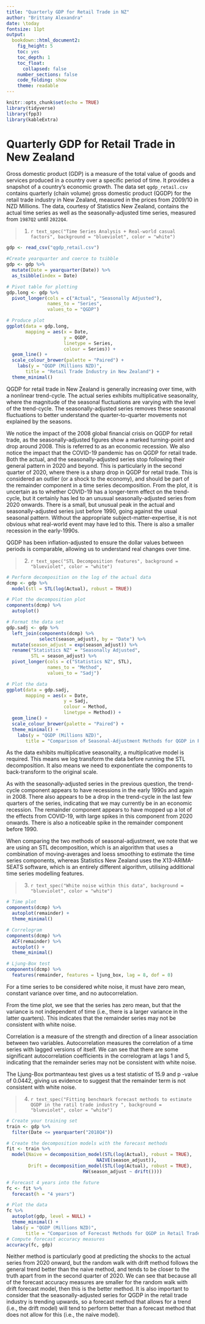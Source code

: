 ```yaml
---
title: "Quarterly GDP for Retail Trade in NZ"
author: "Brittany Alexandra"
date: \today
fontsize: 11pt
output:
  bookdown::html_document2:
    fig_height: 5
    toc: yes
    toc_depth: 1
    toc_float:
      collapsed: false
    number_sections: false
    code_folding: show
    theme: readable
---
```


```r
knitr::opts_chunk$set(echo = TRUE)
library(tidyverse)
library(fpp3)
library(kableExtra)
```

# Quarterly GDP for Retail Trade in New Zealand

Gross domestic product (GDP) is a measure of the total value of goods and services produced in a country over a specific period of time. It provides a snapshot of a country's economic growth. The data set `qgdp_retail.csv` contains quarterly (chain volume) gross domestic product (QGDP) for the retail trade industry in New Zealand, measured in the prices from 2009/10 in NZD Millions. The data, courtesy of Statistics New Zealand, contains the actual time series as well as the seasonally-adjusted time series, measured from `1987Q2` until `2022Q4`.

> 1.  `r text_spec("Time Series Analysis + Real-world casual factors", background = "blueviolet", color = "white")`

```r
gdp <- read_csv("qgdp_retail.csv")

#Create yearquarter and coerce to tsibble
gdp <- gdp %>%
  mutate(Date = yearquarter(Date)) %>%
  as_tsibble(index = Date)

# Pivot table for plotting
gdp.long <- gdp %>%
  pivot_longer(cols = c("Actual", "Seasonally Adjusted"),
               names_to = "Series",
               values_to = "QGDP")

# Produce plot
ggplot(data = gdp.long,
       mapping = aes(x = Date,
                     y = QGDP,
                     linetype = Series,
                     colour = Series)) + 
  geom_line() + 
  scale_colour_brewer(palette = "Paired") + 
    labs(y = "QGDP (Millions NZD)",
       title = "Retail Trade Industry in New Zealand") +
  theme_minimal()
```

QGDP for retail trade in New Zealand is generally increasing over time, with a nonlinear trend-cycle. The actual series exhibits multiplicative seasonality, where the magnitude of the seasonal fluctuations are varying with the level of the trend-cycle. The seasonally-adjusted series removes these seasonal fluctuations to better understand the quarter-to-quarter movements not explained by the seasons.

We notice the impact of the 2008 global financial crisis on QGDP for retail trade, as the seasonally-adjusted figures show a marked turning-point and drop around 2008. This is referred to as an economic recession. We also notice the impact that the COVID-19 pandemic has on QGDP for retail trade. Both the actual, and the seasonally-adjusted series stop following their general pattern in 2020 and beyond. This is particularly in the second quarter of 2020, where there is a sharp drop in QGDP for retail trade. This is considered an outlier (or a shock to the economy), and should be part of the remainder component in a time series decomposition. From the plot, it is uncertain as to whether COVID-19 has a longer-term effect on the trend-cycle, but it certainly has led to an unusual seasonally-adjusted series from 2020 onwards. There is a small, but unusual peak in the actual and seasonally-adjusted series just before 1990, going against the usual seasonal pattern. Without the appropriate subject-matter-expertise, it is not obvious what real-world event may have led to this. There is also a smaller recession in the early-1990s.

QGDP has been inflation-adjusted to ensure the dollar values between periods is comparable, allowing us to understand real changes over time.

> 2.  `r text_spec("STL Decomposition features", background = "blueviolet", color = "white")`

```r
# Perform decomposition on the log of the actual data
dcmp <- gdp %>%
  model(stl = STL(log(Actual), robust = TRUE))

# Plot the decomposition plot
components(dcmp) %>%
  autoplot()

# Format the data set
gdp.sadj <- gdp %>%
  left_join(components(dcmp) %>% 
            select(season_adjust), by = "Date") %>%
  mutate(season_adjust = exp(season_adjust)) %>%
  rename("Statistics NZ" = "Seasonally Adjusted",
         STL = season_adjust) %>%
  pivot_longer(cols = c("Statistics NZ", STL),
               names_to = "Method",
               values_to = "Sadj")

# Plot the data
ggplot(data = gdp.sadj,
       mapping = aes(x = Date,
                     y = Sadj,
                     colour = Method,
                     linetype = Method)) +
  geom_line() +
  scale_colour_brewer(palette = "Paired") + 
  theme_minimal() + 
    labs(y = "QGDP (Millions NZD)",
       title = "Comparison of Seasonal-Adjustment Methods for QGDP in Retail Trade")
```

As the data exhibits multiplicative seasonality, a multiplicative model is required. This means we log transform the data before running the STL decomposition. It also means we need to exponentiate the components to back-transform to the original scale.

As with the seasonally-adjusted series in the previous question, the trend-cycle component appears to have recessions in the early 1990s and again in 2008. There also appears to be a drop in the trend-cycle in the last few quarters of the series, indicating that we may currently be in an economic recession. The remainder component appears to have mopped up a lot of the effects from COVID-19, with large spikes in this component from 2020 onwards. There is also a noticeable spike in the remainder component before 1990.

When comparing the two methods of seasonal-adjustment, we note that we are using an STL decomposition, which is an algorithm that uses a combination of moving-averages and loess smoothing to estimate the time series components, whereas Statistics New Zealand uses the X13-ARIMA-SEATS software, which is an entirely different algorithm, utilising additional time series modelling features.

> 3.  `r text_spec("White noise within this data", background = "blueviolet", color = "white")`

```r
# Time plot
components(dcmp) %>%
  autoplot(remainder) + 
  theme_minimal()

# Correlogram
components(dcmp) %>%
  ACF(remainder) %>%
  autoplot() + 
  theme_minimal()

# Ljung-Box test
components(dcmp) %>%
  features(remainder, features = ljung_box, lag = 8, dof = 0)
```

For a time series to be considered white noise, it must have zero mean, constant variance over time, and no autocorrelation.

From the time plot, we see that the series has zero mean, but that the variance is not independent of time (i.e., there is a larger variance in the latter quarters). This indicates that the remainder series may not be consistent with white noise.

Correlation is a measure of the strength and direction of a linear association between two variables. Autocorrelation measures the correlation of a time series with lagged versions of itself. We can see that there are some significant autocorrelation coefficients in the correlogram at lags 1 and 5, indicating that the remainder series may not be consistent with white noise.

The Ljung-Box portmanteau test gives us a test statistic of 15.9 and p -value of 0.0442, giving us evidence to suggest that the remainder term is not consistent with white noise.

> 4.  `r text_spec("Fitting benchmark forecast methods to estimate QGDP in the ratil trade industry ", background = "blueviolet", color = "white")`

```r
# Create your training set
train <- gdp %>%
  filter(Date <= yearquarter("2018Q4"))

# Create the decomposition models with the forecast methods
fit <- train %>%
  model(Naive = decomposition_model(STL(log(Actual), robust = TRUE),
                                 NAIVE(season_adjust)),
        Drift = decomposition_model(STL(log(Actual), robust = TRUE),
                            RW(season_adjust ~ drift())))

# Forecast 4 years into the future
fc <- fit %>%
  forecast(h = "4 years")

# Plot the data
fc %>%
  autoplot(gdp, level = NULL) + 
  theme_minimal() + 
  labs(y = "QGDP (Millions NZD)",
       title = "Comparison of Forecast Methods for QGDP in Retail Trade")
# Compute forecast accuracy measures
accuracy(fc, gdp)
```

Neither method is particularly good at predicting the shocks to the actual series from 2020 onward, but the random walk with drift method follows the general trend better than the naive method, and tends to be closer to the truth apart from in the second quarter of 2020. We can see that because all of the forecast accuracy measures are smaller for the random walk with drift forecast model, then this is the better method. It is also important to consider that the seasonally-adjusted series for QGDP in the retail trade industry is trending upwards, so a forecast method that allows for a trend (i.e., the drift model) will tend to perform better than a forecast method that does not allow for this (i.e., the naive model).
